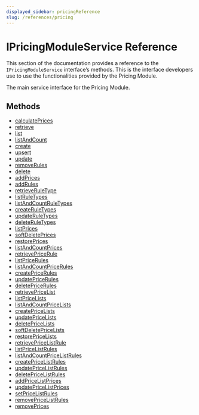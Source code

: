 ```yaml
---
displayed_sidebar: pricingReference
slug: /references/pricing
---
```



# IPricingModuleService Reference

This section of the documentation provides a reference to the `IPricingModuleService` interface’s methods. This is the interface developers use to use the functionalities provided by the Pricing Module.

The main service interface for the Pricing Module.

## Methods

- [calculatePrices](../IPricingModuleService/methods/pricing.IPricingModuleService.calculatePrices.mdx)
- [retrieve](../IPricingModuleService/methods/pricing.IPricingModuleService.retrieve.mdx)
- [list](../IPricingModuleService/methods/pricing.IPricingModuleService.list.mdx)
- [listAndCount](../IPricingModuleService/methods/pricing.IPricingModuleService.listAndCount.mdx)
- [create](../IPricingModuleService/methods/pricing.IPricingModuleService.create.mdx)
- [upsert](../IPricingModuleService/methods/pricing.IPricingModuleService.upsert.mdx)
- [update](../IPricingModuleService/methods/pricing.IPricingModuleService.update.mdx)
- [removeRules](../IPricingModuleService/methods/pricing.IPricingModuleService.removeRules.mdx)
- [delete](../IPricingModuleService/methods/pricing.IPricingModuleService.delete.mdx)
- [addPrices](../IPricingModuleService/methods/pricing.IPricingModuleService.addPrices.mdx)
- [addRules](../IPricingModuleService/methods/pricing.IPricingModuleService.addRules.mdx)
- [retrieveRuleType](../IPricingModuleService/methods/pricing.IPricingModuleService.retrieveRuleType.mdx)
- [listRuleTypes](../IPricingModuleService/methods/pricing.IPricingModuleService.listRuleTypes.mdx)
- [listAndCountRuleTypes](../IPricingModuleService/methods/pricing.IPricingModuleService.listAndCountRuleTypes.mdx)
- [createRuleTypes](../IPricingModuleService/methods/pricing.IPricingModuleService.createRuleTypes.mdx)
- [updateRuleTypes](../IPricingModuleService/methods/pricing.IPricingModuleService.updateRuleTypes.mdx)
- [deleteRuleTypes](../IPricingModuleService/methods/pricing.IPricingModuleService.deleteRuleTypes.mdx)
- [listPrices](../IPricingModuleService/methods/pricing.IPricingModuleService.listPrices.mdx)
- [softDeletePrices](../IPricingModuleService/methods/pricing.IPricingModuleService.softDeletePrices.mdx)
- [restorePrices](../IPricingModuleService/methods/pricing.IPricingModuleService.restorePrices.mdx)
- [listAndCountPrices](../IPricingModuleService/methods/pricing.IPricingModuleService.listAndCountPrices.mdx)
- [retrievePriceRule](../IPricingModuleService/methods/pricing.IPricingModuleService.retrievePriceRule.mdx)
- [listPriceRules](../IPricingModuleService/methods/pricing.IPricingModuleService.listPriceRules.mdx)
- [listAndCountPriceRules](../IPricingModuleService/methods/pricing.IPricingModuleService.listAndCountPriceRules.mdx)
- [createPriceRules](../IPricingModuleService/methods/pricing.IPricingModuleService.createPriceRules.mdx)
- [updatePriceRules](../IPricingModuleService/methods/pricing.IPricingModuleService.updatePriceRules.mdx)
- [deletePriceRules](../IPricingModuleService/methods/pricing.IPricingModuleService.deletePriceRules.mdx)
- [retrievePriceList](../IPricingModuleService/methods/pricing.IPricingModuleService.retrievePriceList.mdx)
- [listPriceLists](../IPricingModuleService/methods/pricing.IPricingModuleService.listPriceLists.mdx)
- [listAndCountPriceLists](../IPricingModuleService/methods/pricing.IPricingModuleService.listAndCountPriceLists.mdx)
- [createPriceLists](../IPricingModuleService/methods/pricing.IPricingModuleService.createPriceLists.mdx)
- [updatePriceLists](../IPricingModuleService/methods/pricing.IPricingModuleService.updatePriceLists.mdx)
- [deletePriceLists](../IPricingModuleService/methods/pricing.IPricingModuleService.deletePriceLists.mdx)
- [softDeletePriceLists](../IPricingModuleService/methods/pricing.IPricingModuleService.softDeletePriceLists.mdx)
- [restorePriceLists](../IPricingModuleService/methods/pricing.IPricingModuleService.restorePriceLists.mdx)
- [retrievePriceListRule](../IPricingModuleService/methods/pricing.IPricingModuleService.retrievePriceListRule.mdx)
- [listPriceListRules](../IPricingModuleService/methods/pricing.IPricingModuleService.listPriceListRules.mdx)
- [listAndCountPriceListRules](../IPricingModuleService/methods/pricing.IPricingModuleService.listAndCountPriceListRules.mdx)
- [createPriceListRules](../IPricingModuleService/methods/pricing.IPricingModuleService.createPriceListRules.mdx)
- [updatePriceListRules](../IPricingModuleService/methods/pricing.IPricingModuleService.updatePriceListRules.mdx)
- [deletePriceListRules](../IPricingModuleService/methods/pricing.IPricingModuleService.deletePriceListRules.mdx)
- [addPriceListPrices](../IPricingModuleService/methods/pricing.IPricingModuleService.addPriceListPrices.mdx)
- [updatePriceListPrices](../IPricingModuleService/methods/pricing.IPricingModuleService.updatePriceListPrices.mdx)
- [setPriceListRules](../IPricingModuleService/methods/pricing.IPricingModuleService.setPriceListRules.mdx)
- [removePriceListRules](../IPricingModuleService/methods/pricing.IPricingModuleService.removePriceListRules.mdx)
- [removePrices](../IPricingModuleService/methods/pricing.IPricingModuleService.removePrices.mdx)
